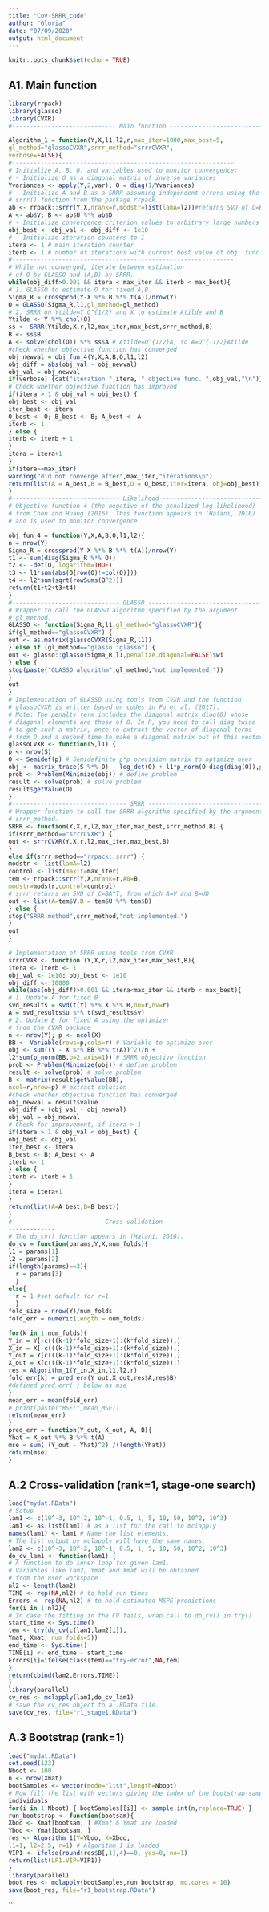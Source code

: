 ```yaml
---
title: "Cov-SRRR_code"
author: "Gloria"
date: "07/09/2020"
output: html_document
---
```


```r
knitr::opts_chunk$set(echo = TRUE)
```


## A1. Main function
```r
library(rrpack)
library(glasso)
library(CVXR)
#----------------------------- Main function ------------------------------

Algorithm_1 = function(Y,X,l1,l2,r,max_iter=1000,max_best=5,
gl_method="glassoCVXR",srrr_method="srrrCVXR",
verbose=FALSE){
#--------------------------------------------------------------
# Initialize A, B, O, and variables used to monitor convergence:
# - Initialize O as a diagonal matrix of inverse variances
Yvariances <- apply(Y,2,var); O = diag(1/Yvariances)
# - Initialize A and B as a SRRR assuming independent errors using the
# srrr() function from the package rrpack.
ab <- rrpack::srrr(Y,X,nrank=r,modstr=list(lamA=l2))#returns SVD of C=BA^T
A <- ab$V; B <- ab$U %*% ab$D
# - Initialize convergence criterion values to arbitrary large numbers
obj_best <- obj_val <- obj_diff <- 1e10
# - Initialize iteration counters to 1
itera <- 1 # main iteration counter
iterb <- 1 # number of iterations with current best value of obj. func.
#--------------------------------------------------------------
# While not converged, iterate between estimation
# of O by GLASSO and (A,B) by SRRR.
while(obj_diff>0.001 && itera < max_iter && iterb < max_best){
# 1. GLASSO to estimate O for fixed A,B.
Sigma_R = crossprod(Y-X %*% B %*% t(A))/nrow(Y)
O = GLASSO(Sigma_R,l1,gl_method=gl_method)
# 2. SRRR on Ytilde=Y O^{1/2} and X to estimate Atilde and B
Ytilde <- Y %*% chol(O)
ss <- SRRR(Ytilde,X,r,l2,max_iter,max_best,srrr_method,B)
B <- ss$B
A <- solve(chol(O)) %*% ss$A # Atilde=O^{1/2}A, so A=O^{-1/2}Atilde
#check whether objective function has converged
obj_newval = obj_fun_4(Y,X,A,B,O,l1,l2)
obj_diff = abs(obj_val - obj_newval)
obj_val = obj_newval
if(verbose) {cat("iteration ",itera, " objective func. ",obj_val,"\n")}
# Check whether objective function has improved
if(itera > 1 & obj_val < obj_best) {
obj_best <- obj_val
iter_best <- itera
O_best <- O; B_best <- B; A_best <- A
iterb <- 1
} else {
iterb <- iterb + 1
}
itera = itera+1
}
if(itera==max_iter)
warning("did not converge after",max_iter,"iterations\n")
return(list(A = A_best,B = B_best,O = O_best,iter=itera, obj=obj_best))
}
#------------------------------ Likelihood -------------------------------
# Objective function 4 (the negative of the penalized log-likelihood)
# from Chen and Huang (2016). This function appears in (Halani, 2016)
# and is used to monitor convergence.

obj_fun_4 = function(Y,X,A,B,O,l1,l2){
n = nrow(Y)
Sigma_R = crossprod(Y-X %*% B %*% t(A))/nrow(Y)
t1 <- sum(diag(Sigma_R %*% O))
t2 <- -det(O, logarithm=TRUE)
t3 <- l1*sum(abs(O[row(O)!=col(O)]))
t4 <- l2*sum(sqrt(rowSums(B^2)))
return(t1+t2+t3+t4)
}
#------------------------------ GLASSO -------------------------------
# Wrapper to call the GLASSO algorithm specified by the argument
# gl_method.
GLASSO <- function(Sigma_R,l1,gl_method="glassoCVXR"){
if(gl_method=="glassoCVXR") {
out <- as.matrix(glassoCVXR(Sigma_R,l1))
} else if (gl_method=="glasso::glasso") {
out <- glasso::glasso(Sigma_R,l1,penalize.diagonal=FALSE)$wi
} else {
stop(paste("GLASSO algorithm",gl_method,"not implemented."))
}
out
}
# Implementation of GLASSO using tools from CVXR and the function
# glassoCVXR is written based on codes in Fu et al. (2017).
# Note: The penalty term includes the diagonal matrix diag(O) whose
# diagonal elements are those of O. In R, you need to call diag twice
# to get such a matrix, once to extract the vector of diagonal terms
# from O and a second time to make a diagonal matrix out of this vector.
glassoCVXR <- function(S,l1) {
p <- nrow(S)
O <- Semidef(p) # Semidefinite p*p precision matrix to optimize over
obj <- matrix_trace(S %*% O) - log_det(O) + l1*p_norm(O-diag(diag(O)),p=1)
prob <- Problem(Minimize(obj)) # define problem
result <- solve(prob) # solve problem
result$getValue(O)
}
#-------------------------------- SRRR ---------------------------------
# Wrapper function to call the SRRR algorithm specified by the argument
# srrr_method.
SRRR <- function(Y,X,r,l2,max_iter,max_best,srrr_method,B) {
if(srrr_method=="srrrCVXR") {
out <- srrrCVXR(Y,X,r,l2,max_iter,max_best,B)
}
else if(srrr_method=="rrpack::srrr") {
modstr <- list(lamA=l2)
control <- list(maxit=max_iter)
tem <- rrpack::srrr(Y,X,nrank=r,A0=B,
modstr=modstr,control=control)
# srrr returns an SVD of C=BA^T, from which A=V and B=UD
out <- list(A=tem$V,B = tem$U %*% tem$D)
} else {
stop("SRRR method",srrr_method,"not implemented.")
}
out
}

# Implementation of SRRR using tools from CVXR
srrrCVXR <- function (Y,X,r,l2,max_iter,max_best,B){
itera <- iterb <- 1
obj_val <- 1e10; obj_best <- 1e10
obj_diff <- 10000
while(abs(obj_diff)>0.001 && itera<max_iter && iterb < max_best){
# 1. Update A for fixed B
svd_results = svd(t(Y) %*% X %*% B,nu=r,nv=r)
A = svd_results$u %*% t(svd_results$v)
# 2. Update B for fixed A using the optimizer
# from the CVXR package
n <- nrow(Y); p <- ncol(X)
BB <- Variable(rows=p,cols=r) # Variable to optimize over
obj <- sum((Y - X %*% BB %*% t(A))^2)/n +
l2*sum(p_norm(BB,p=2,axis=1)) # SRRR objective function
prob <- Problem(Minimize(obj)) # define problem
result <- solve(prob) # solve problem
B <- matrix(result$getValue(BB),
ncol=r,nrow=p) # extract solution
#check whether objective function has converged
obj_newval = result$value
obj_diff = (obj_val - obj_newval)
obj_val = obj_newval
# Check for improvement, if itera > 1
if(itera > 1 & obj_val < obj_best) {
obj_best <- obj_val
iter_best <- itera
B_best <- B; A_best <- A
iterb <- 1
} else {
iterb <- iterb + 1
}
itera = itera+1
}
return(list(A=A_best,B=B_best))
}
#------------------------- Cross-validation -------------
-------------
# The do_cv() function appears in (Halani, 2016).
do_cv = function(params,Y,X,num_folds){
l1 = params[1]
l2 = params[2]
if(length(params)==3){
  r = params[3]
  }
else{
  r = 1 #set default for r=1
  }
fold_size = nrow(Y)/num_folds
fold_err = numeric(length = num_folds)

for(k in 1:num_folds){
Y_in = Y[-c(((k-1)*fold_size+1):(k*fold_size)),]
X_in = X[-c(((k-1)*fold_size+1):(k*fold_size)),]
Y_out = Y[c(((k-1)*fold_size+1):(k*fold_size)),]
X_out = X[c(((k-1)*fold_size+1):(k*fold_size)),]
res = Algorithm_1(Y_in,X_in,l1,l2,r)
fold_err[k] = pred_err(Y_out,X_out,res$A,res$B)
#defined pred_err( ) below as mse
}
mean_err = mean(fold_err)
# print(paste("MSE:",mean_MSE))
return(mean_err)
}
pred_err = function(Y_out, X_out, A, B){
Yhat = X_out %*% B %*% t(A)
mse = sum( (Y_out - Yhat)^2) /(length(Yhat))
return(mse)
}


```


## A.2 Cross-validation (rank=1, stage-one search)

```r
load("mydat.RData")
# Setup
lam1 <- c(10^-3, 10^-2, 10^-1, 0.5, 1, 5, 10, 50, 10^2, 10^3)
lam1 <- as.list(lam1) # as a list for the call to mclapply
names(lam1) <- lam1 # Name the list elements.
# The list output by mclapply will have the same names.
lam2 <- c(10^-3, 10^-2, 10^-1, 0.5, 1, 5, 10, 50, 10^2, 10^3)
do_cv_lam1 <- function(lam1) {
# A function to do inner loop for given lam1.
# Variables like lam2, Ymat and Xmat will be obtained
# from the user workspace
nl2 <- length(lam2)
TIME <- rep(NA,nl2) # to hold run times
Errors <- rep(NA,nl2) # to hold estimated MSPE predictions
for(i in 1:nl2){
# In case the fitting in the CV fails, wrap call to do_cv() in try()
start_time <- Sys.time()
tem <- try(do_cv(c(lam1,lam2[i]),
Ymat, Xmat, num_folds=5))
end_time <- Sys.time()
TIME[i] <- end_time - start_time
Errors[i]=ifelse(class(tem)=="try-error",NA,tem)
}
return(cbind(lam2,Errors,TIME))
}
library(parallel)
cv_res <- mclapply(lam1,do_cv_lam1)
# save the cv_res object to a .RData file.
save(cv_res, file="r1_stage1.RData")
```

## A.3 Bootstrap (rank=1)
```r
load("mydat.RData")
set.seed(123)
Nboot <- 100
n <- nrow(Xmat)
bootSamples <- vector(mode="list",length=Nboot)
# Now fill the list with vectors giving the index of the bootstrap-sampled
individuals
for(i in 1:Nboot) { bootSamples[[i]] <- sample.int(n,replace=TRUE) }
run_bootstrap <- function(bootsam){
Xboo <- Xmat[bootsam, ] #Xmat & Ymat are loaded
Yboo <- Ymat[bootsam, ]
res <- Algorithm_1(Y=Yboo, X=Xboo,
l1=1, l2=2.5, r=1) # Algorithm_1 is loaded
VIP1 <- ifelse(round(res$B[,1],4)==0, yes=0, no=1)
return(list(LF1.VIP=VIP1))
}
library(parallel)
boot_res <- mclapply(bootSamples,run_bootstrap, mc.cores = 10)
save(boot_res, file="r1_bootstrap.RData")

```

```


